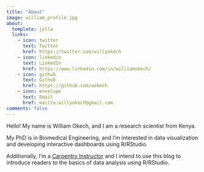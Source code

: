 ```yaml
---
title: "About"
image: william_profile.jpg
about:
  template: jolla
  links:
    - icon: twitter
      text: Twitter
      href: https://twitter.com/willyokech
    - icon: linkedin
      text: LinkedIn
      href: https://www.linkedin.com/in/williamokech/
    - icon: github
      text: Github
      href: https://github.com/wokech
    - icon: envelope
      text: Email
      href: mailto:willyokech@gmail.com
comments: false
---
```


::: {#hero-heading}
Hello! My name is William Okech, and I am a research scientist from Kenya.

My PhD is in Biomedical Engineering, and I'm interested in data visualization and developing interactive dashboards using R/RStudio.

Additionally, I'm a [Carpentry Instructor](https://carpentries.org/instructors/) and I intend to use this blog to introduce readers to the basics of data analysis using R/RStudio.
:::
